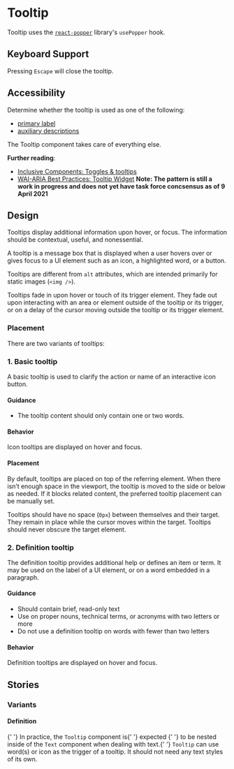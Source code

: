 <!-- Tooltip.stories.mdx -->


<Meta title="Tooltip" />

# Tooltip

Tooltip uses the [`react-popper`](https://popper.js.org/react-popper/v2/) library's `usePopper` hook.

<Canvas>
  <Story story={Default} />
</Canvas>

<ArgsTable of={Tooltip} story="^" />

## Keyboard Support

Pressing `Escape` will close the tooltip.

## Accessibility

Determine whether the tooltip is used as one of the following:

- [primary label](https://inclusive-components.design/tooltips-toggletips/#tooltipasprimarylabel)
- [auxiliary descriptions](https://inclusive-components.design/tooltips-toggletips/#tooltipasauxiliarydescription)

The Tooltip component takes care of everything else.

**Further reading**:

- [Inclusive Components: Toggles & tooltips](https://inclusive-components.design/tooltips-toggletips/)
- [WAI-ARIA Best Practices: Tooltip Widget](https://www.w3.org/TR/wai-aria-practices/#tooltip) **Note: The pattern is still a work in progress and does not yet have task force concsensus as of 9 April 2021**

## Design

Tooltips display additional information upon hover, or focus. The information should be contextual, useful, and nonessential.

A tooltip is a message box that is displayed when a user hovers over or gives focus to a UI element such as an icon, a highlighted word, or a button.

Tooltips are different from `alt` attributes, which are intended primarily for static images (`<img />`).

Tooltips fade in upon hover or touch of its trigger element. They fade out upon interacting with an area or element outside of the tooltip or its trigger, or on a delay of the cursor moving outside the tooltip or its trigger element.

### Placement

There are two variants of tooltips:

### 1. Basic tooltip

A basic tooltip is used to clarify the action or name of an interactive icon button.

#### Guidance

- The tooltip content should only contain one or two words.

#### Behavior

Icon tooltips are displayed on hover and focus.

#### Placement

By default, tooltips are placed on top of the referring element. When there isn’t enough space in the viewport, the tooltip is moved to the side or below as needed. If it blocks related content, the preferred tooltip placement can be manually set.

Tooltips should have no space (`0px`) between themselves and their target. They remain in place while the cursor moves within the target. Tooltips should never obscure the target element.

### 2. Definition tooltip

The definition tooltip provides additional help or defines an item or term. It may be used on the label of a UI element, or on a word embedded in a paragraph.

#### Guidance

- Should contain brief, read-only text
- Use on proper nouns, technical terms, or acronyms with two letters or more
- Do not use a definition tooltip on words with fewer than two letters

#### Behavior

Definition tooltips are displayed on hover and focus.

## Stories

### Variants

#### Definition

<Canvas>
  <Story story={Definition} />
</Canvas>

<Text size="base">
  <Tooltip content="notification">
    <Icon name="warning" />
  </Tooltip>{' '}
  In practice, the <code>Tooltip</code> component is{' '}
  <Tooltip content="Definition" variant="definition">
    expected
  </Tooltip>{' '}
  to be nested inside of the <code>Text</code> component when dealing with text.{' '}
  <code>Tooltip</code>
  can use word(s) or icon as the trigger of a tooltip. It should not need any text
  styles of its own.
</Text>
